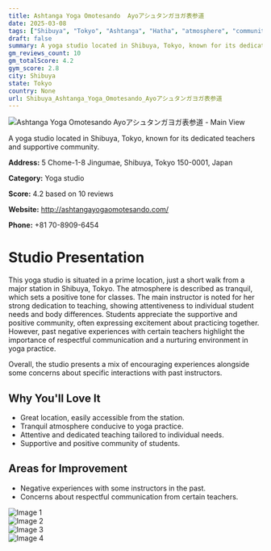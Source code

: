```yaml
---
title: Ashtanga Yoga Omotesando  Ayoアシュタンガヨガ表参道
date: 2025-03-08
tags: ["Shibuya", "Tokyo", "Ashtanga", "Hatha", "atmosphere", "community", "Shibuya"]  
draft: false
summary: A yoga studio located in Shibuya, Tokyo, known for its dedicated teachers and supportive community.
gm_reviews_count: 10
gm_totalScore: 4.2
gym_score: 2.8
city: Shibuya
state: Tokyo
country: None
url: Shibuya_Ashtanga_Yoga_Omotesando_Ayoアシュタンガヨガ表参道
---
```


<div className="aspect-[16/9] relative my-8">
  <img 
    src="https://lh3.googleusercontent.com/gps-cs-s/AB5caB_j7e8yO53z5OZ2pUuOXBQCmM2rsw-fXnBYN8RwuDpY0FNn7xa-fhuZVCnKzM64tZsR5_Ssv81Q553QvdVzdTL9RRJx6hfuoot0_HzFNd5uDfEwB_xauBkZAoHLcUxkWc409RKUAg=w1920-h1080-k-no"
    alt="Ashtanga Yoga Omotesando  Ayoアシュタンガヨガ表参道 - Main View"
    className="object-cover absolute inset-0 w-full h-full rounded-lg"
  />
</div>

A yoga studio located in Shibuya, Tokyo, known for its dedicated teachers and supportive community.

**Address:** 5 Chome-1-8 Jingumae, Shibuya, Tokyo 150-0001, Japan

**Category:** Yoga studio

**Score:** 4.2 based on 10 reviews

**Website:** http://ashtangayogaomotesando.com/

**Phone:** +81 70-8909-6454

# Studio Presentation

This yoga studio is situated in a prime location, just a short walk from a major station in Shibuya, Tokyo. The atmosphere is described as tranquil, which sets a positive tone for classes. The main instructor is noted for her strong dedication to teaching, showing attentiveness to individual student needs and body differences. Students appreciate the supportive and positive community, often expressing excitement about practicing together. However, past negative experiences with certain teachers highlight the importance of respectful communication and a nurturing environment in yoga practice.

Overall, the studio presents a mix of encouraging experiences alongside some concerns about specific interactions with past instructors.

## Why You'll Love It

- Great location, easily accessible from the station.
- Tranquil atmosphere conducive to yoga practice.
- Attentive and dedicated teaching tailored to individual needs.
- Supportive and positive community of students.

## Areas for Improvement

- Negative experiences with some instructors in the past.
- Concerns about respectful communication from certain teachers.

<div className="grid grid-cols-1 xl:grid-cols-2 gap-4 my-8">
<div className="aspect-[4/3] relative"><img src="https://lh3.googleusercontent.com/gps-cs-s/AB5caB9JmOlyWEdHYuObjY9kPlcKaGaKZ2eBQkQJwb3oBJgEdv_vpCuhYtkgdGyR2yIZEGOvhH0eiseZU3Y8DA1FVbctBo5V6aqb0B1v6VCpnS1h-yMUh6q3hEFRosmgGoYFRAIHvWT4=w1920-h1080-k-no" alt="Image 1" className="object-cover absolute inset-0 w-full h-full rounded-lg" /></div>
<div className="aspect-[4/3] relative"><img src="https://lh3.googleusercontent.com/gps-cs-s/AB5caB_VjwFe8QtPz5mGOvzKtYBqEBBGGSx5Luylig9aDlLo1aU6_SHNoaSHJ2mHJRWgPQwPjo16csoPgKpNISBR1Bc2WI9KG3-9INe6A9fA602wvhXVyTZlggiHGu-j83gfCYcRrYXc=w1920-h1080-k-no" alt="Image 2" className="object-cover absolute inset-0 w-full h-full rounded-lg" /></div>
<div className="aspect-[4/3] relative"><img src="https://lh5.googleusercontent.com/p/AF1QipPty22yySzfL0SqhDGSCVJIii2A2oqG2E7q9xLn=w1920-h1080-k-no" alt="Image 3" className="object-cover absolute inset-0 w-full h-full rounded-lg" /></div>
<div className="aspect-[4/3] relative"><img src="https://lh5.googleusercontent.com/p/AF1QipMa0pSIc4V3GbFMkbOR25TMjKC697X85rMx5pux=w1920-h1080-k-no" alt="Image 4" className="object-cover absolute inset-0 w-full h-full rounded-lg" /></div>
</div>
